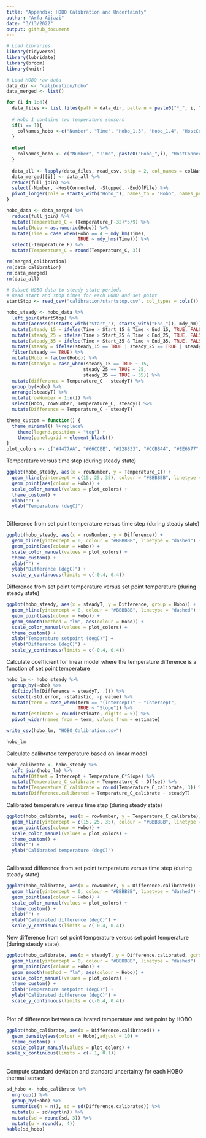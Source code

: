 ```yaml
---
title: "Appendix: HOBO Calibration and Uncertainty"
author: "Arfa Aijazi"
date: "3/13/2022"
output: github_document
---
```


```r
# Load libraries
library(tidyverse)
library(lubridate)
library(broom)
library(knitr)
```

```r
# Load HOBO raw data
data_dir <- "calibration/hobo"
data_merged <- list()

for (i in 1:4){
  data_files <- list.files(path = data_dir, pattern = paste0("*_", i, ".csv"), full.names = TRUE)
  
  # Hobo 1 contains two temperature sensors
  if(i == 1){
    colNames_hobo <-c("Number", "Time", "Hobo_1.3", "Hobo_1.4", "HostConnected", "Stopped", "EndOfFile")
  }
  
  else{
    colNames_hobo <- c("Number", "Time", paste0("Hobo_",i), "HostConnected", "Stopped", "EndOfFile")
  }
  
  data_all <- lapply(data_files, read_csv, skip = 2, col_names = colNames_hobo, col_types = cols())
  data_merged[[i]] <- data_all %>%
  reduce(full_join) %>%
  select(-Number, -HostConnected, -Stopped, -EndOfFile) %>%
  pivot_longer(cols = starts_with("Hobo_"), names_to = "Hobo", names_prefix = "Hobo_", values_to = "Temperature_F")
}

hobo_data <- data_merged %>%
  reduce(full_join) %>%
  mutate(Temperature_C = (Temperature_F-32)*5/9) %>%
  mutate(Hobo = as.numeric(Hobo)) %>%
  mutate(Time = case_when(Hobo == 4 ~ mdy_hm(Time),
                          TRUE ~ mdy_hms(Time))) %>%
  select(-Temperature_F) %>%
  mutate(Temperature_C = round(Temperature_C, 3))

rm(merged_calibration)
rm(data_calibration)
rm(data_merged)
rm(data_all)
```

```r
# Subset HOBO data to steady state periods
# Read start and stop times for each HOBO and set point
startStop <- read_csv("calibration/startstop.csv", col_types = cols())

hobo_steady <- hobo_data %>%
  left_join(startStop) %>%
  mutate(across(c(starts_with("Start_"), starts_with("End_")), mdy_hm)) %>%
  mutate(steady_15 = ifelse(Time > Start_15 & Time < End_15, TRUE, FALSE)) %>%
  mutate(steady_25 = ifelse(Time > Start_25 & Time < End_25, TRUE, FALSE)) %>%
  mutate(steady_35 = ifelse(Time > Start_35 & Time < End_35, TRUE, FALSE)) %>%
  mutate(steady = ifelse(steady_15 == TRUE | steady_25 == TRUE | steady_35 == TRUE, TRUE, FALSE)) %>%
  filter(steady == TRUE) %>%
  mutate(Hobo = factor(Hobo)) %>%
  mutate(steadyT = case_when(steady_15 == TRUE ~ 15,
                            steady_25 == TRUE ~ 25, 
                            steady_35 == TRUE ~ 35)) %>%
  mutate(difference = Temperature_C - steadyT) %>%
  group_by(Hobo) %>%
  arrange(steadyT) %>%
  mutate(rowNumber = 1:n()) %>%
  select(Hobo, rowNumber, Temperature_C, steadyT) %>%
  mutate(Difference = Temperature_C - steadyT)
```
```r
theme_custom = function() {
  theme_minimal() %+replace%
    theme(legend.position = "top") +
    theme(panel.grid = element_blank())
}
plot_colors <- c("#4477AA", "#66CCEE", "#228833", "#CCBB44", "#EE6677", "#AA3377")
```

Temperature versus time step (during steady state)  
```r
ggplot(hobo_steady, aes(x = rowNumber, y = Temperature_C)) + 
  geom_hline(yintercept = c(15, 25, 35), colour = "#BBBBBB", linetype = "dashed") +
  geom_point(aes(colour = Hobo)) +
  scale_color_manual(values = plot_colors) +
  theme_custom() +
  xlab("") +
  ylab("Temperature (degC)")
  
```

Difference from set point temperature versus time step (during steady state)  
```r
ggplot(hobo_steady, aes(x = rowNumber, y = Difference)) + 
  geom_hline(yintercept = 0, colour = "#BBBBBB", linetype = "dashed") +
  geom_point(aes(colour = Hobo)) +
  scale_color_manual(values = plot_colors) +
  theme_custom() +
  xlab("") + 
  ylab("Difference (degC)") +
  scale_y_continuous(limits = c(-0.4, 0.4))

```

Difference from set point temperature versus set point temperature (during steady state)  
```r
ggplot(hobo_steady, aes(x = steadyT, y = Difference, group = Hobo)) +
  geom_hline(yintercept = 0, colour = "#BBBBBB", linetype = "dashed") +
  geom_point(aes(colour = Hobo)) +
  geom_smooth(method = "lm", aes(colour = Hobo)) +
  scale_color_manual(values = plot_colors) +
  theme_custom() +
  xlab("Temperature setpoint (degC)") +
  ylab("Difference (degC)") +
  scale_y_continuous(limits = c(-0.4, 0.4))
```

Calculate coefficient for linear model where the temperature difference is a function of set point temperature  
```r
hobo_lm <- hobo_steady %>%
  group_by(Hobo) %>%
  do(tidy(lm(Difference ~ steadyT, .))) %>%
  select(-std.error, -statistic, -p.value) %>%
  mutate(term = case_when(term == "(Intercept)" ~ "Intercept", 
                          TRUE ~ "Slope")) %>%
  mutate(estimate = round(estimate, digits = 5)) %>%
  pivot_wider(names_from = term, values_from = estimate)

write_csv(hobo_lm, "HOBO_Calibration.csv")

hobo_lm
```

Calculate calibrated temperature based on linear model  
```r
hobo_calibrate <- hobo_steady %>%
  left_join(hobo_lm) %>%
  mutate(Offset = Intercept + Temperature_C*Slope) %>%
  mutate(Temperature_C_calibrate = Temperature_C - Offset) %>%
  mutate(Temperature_C_calibrate = round(Temperature_C_calibrate, 3)) %>%
  mutate(Difference.calibrated = Temperature_C_calibrate - steadyT)
```
Calibrated temperature versus time step (during steady state)  
```r
ggplot(hobo_calibrate, aes(x = rowNumber, y = Temperature_C_calibrate)) + 
  geom_hline(yintercept = c(15, 25, 35), colour = "#BBBBBB", linetype = "dashed") +
  geom_point(aes(colour = Hobo)) +
  scale_color_manual(values = plot_colors) +
  theme_custom() +
  xlab("") +
  ylab("Calibrated temperature (degC)")
  
```

Calibrated difference from set point temperature versus time step (during steady state)  
```r
ggplot(hobo_calibrate, aes(x = rowNumber, y = Difference.calibrated)) +
  geom_hline(yintercept = 0, colour = "#BBBBBB", linetype = "dashed") +
  geom_point(aes(colour = Hobo)) +
  scale_color_manual(values = plot_colors) +
  theme_custom() +
  xlab("") + 
  ylab("Calibrated difference (degC)") +
  scale_y_continuous(limits = c(-0.4, 0.4))

```

New difference from set point temperature versus set point temperature (during steady state)  
```r
ggplot(hobo_calibrate, aes(x = steadyT, y = Difference.calibrated, gcroup = Hobo)) +
  geom_hline(yintercept = 0, colour = "#BBBBBB", linetype = "dashed") +
  geom_point(aes(colour = Hobo)) +
  geom_smooth(method = "lm", aes(colour = Hobo)) +
  scale_color_manual(values = plot_colors) +
  theme_custom() +
  xlab("Temperature setpoint (degC)") +
  ylab("Calibrated difference (degC)") +
  scale_y_continuous(limits = c(-0.4, 0.4))
```
\
Plot of difference between calibrated temperature and set point by HOBO\
```r
ggplot(hobo_calibrate, aes(x = Difference.calibrated)) +
  geom_density(aes(colour = Hobo),adjust = 10) +
  theme_custom() +
  scale_colour_manual(values = plot_colors) +
scale_x_continuous(limits = c(-.1, 0.1))
```

\
Compute standard  deviation and standard uncertainty for each HOBO thermal sensor\
```r
sd_hobo <- hobo_calibrate %>%
  ungroup() %>%
  group_by(Hobo) %>%
  summarise(n = n(), sd = sd(Difference.calibrated)) %>%
  mutate(u = sd/sqrt(n)) %>%
  mutate(sd = round(sd, 3)) %>%
  mutate(u = round(u, 4))
kable(sd_hobo)
  
```


